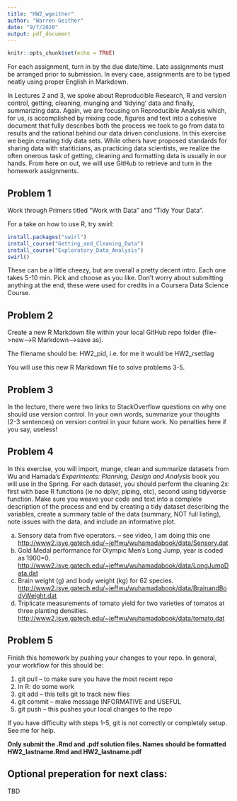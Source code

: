 ```yaml
---
title: "HW2_wgeither"
author: "Warren Geither"
date: "9/7/2020"
output: pdf_document
---
```


```r
knitr::opts_chunk$set(echo = TRUE)
```

For each assignment, turn in by the due date/time.  Late assignments must be arranged prior to submission.  In every case, assignments are to be typed neatly using proper English in Markdown.  

In Lectures 2 and 3, we spoke about Reproducible Research, R and version control, getting, cleaning, munging and 'tidying' data and finally, summarizing data.  Again, we are focusing on Reproducible Analysis which, for us, is accomplished by mixing code, figures and text into a cohesive document that fully describes both the process we took to go from data to results and the rational behind our data driven conclusions.  In this exercise we begin creating tidy data sets.  While others have proposed standards for sharing data with statiticians, as practicing data scientists, we realize the often onerous task of getting, cleaning and formatting data is usually in our hands.  From here on out, we will use GitHub to retrieve and turn in the homework assignments.  

## Problem 1

Work through Primers titled "Work with Data" and "Tidy Your Data".

For a  take on how to use R, try swirl:

```r
install.packages("swirl")
install_course("Getting_and_Cleaning_Data")
install_course("Exploratory_Data_Analysis")
swirl()
```

These can be a little cheezy, but are overall a pretty decent intro.  Each one takes 5-10 min.  Pick and choose as you like.  Don't worry about submitting anything at the end, these were used for credits in a Coursera Data Science Course.

## Problem 2

Create a new R Markdown file within your local GitHub repo folder (file-->new-->R Markdown-->save as).

The filename should be: HW2_pid, i.e. for me it would be HW2_rsettlag

You will use this new R Markdown file to solve problems 3-5.
  
## Problem 3

In the lecture, there were two links to StackOverflow questions on why one should use version control.  In your own words, summarize your thoughts (2-3 sentences) on version control in your future work.  No penalties here if you say, useless!

## Problem 4

In this exercise, you will import, munge, clean and summarize datasets from Wu and Hamada's _Experiments: Planning, Design and Analysis_ book you will use in the Spring.  For each dataset, you should perform the cleaning 2x: first with base R functions (ie no dplyr, piping, etc), second using tidyverse function.  Make sure you weave your code and text into a complete description of the process and end by creating a tidy dataset describing the variables, create a summary table of the data (summary, NOT full listing), note issues with the data, and include an informative plot.  

a. Sensory data from five operators.  -- see video, I am doing this one    
<http://www2.isye.gatech.edu/~jeffwu/wuhamadabook/data/Sensory.dat> 
b. Gold Medal performance for Olympic Men's Long Jump, year is coded as 1900=0.  
<http://www2.isye.gatech.edu/~jeffwu/wuhamadabook/data/LongJumpData.dat>  
c. Brain weight (g) and body weight (kg) for 62 species.    
<http://www2.isye.gatech.edu/~jeffwu/wuhamadabook/data/BrainandBodyWeight.dat>  
d. Triplicate measurements of tomato yield for two varieties of tomatos at three planting densities.  
<http://www2.isye.gatech.edu/~jeffwu/wuhamadabook/data/tomato.dat>  


## Problem 5

Finish this homework by pushing your changes to your repo.  In general, your workflow for this should be:  

1. git pull -- to make sure you have the most recent repo  
2. In R: do some work  
3. git add -- this tells git to track new files  
4. git commit -- make message INFORMATIVE and USEFUL  
5. git push -- this pushes your local changes to the repo  

If you have difficulty with steps 1-5, git is not correctly or completely setup.  See me for help.

**Only submit the .Rmd and .pdf solution files.  Names should be formatted HW2_lastname.Rmd and HW2_lastname.pdf**

## Optional preperation for next class:  

TBD
